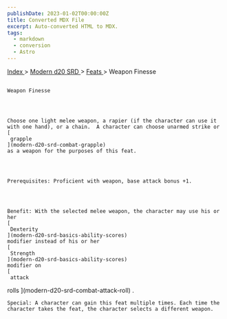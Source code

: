 ```yaml
---
publishDate: 2023-01-02T00:00:00Z
title: Converted MDX File
excerpt: Auto-converted HTML to MDX.
tags:
  - markdown
  - conversion
  - Astro
---
```


[
Index
](-index) >
[
Modern d20 SRD
](modern-d20-srd-index) >
[
Feats
](modern-d20-srd-feats-index) > Weapon Finesse

##

    Weapon Finesse




    Choose one light melee weapon, a rapier (if the character can use it with one hand), or a chain.  A character can choose unarmed strike or
    [
     grapple
    ](modern-d20-srd-combat-grapple)
    as a weapon for the purposes of this feat.




    Prerequisites: Proficient with weapon, base attack bonus +1.




    Benefit: With the selected melee weapon, the character may use his or her
    [
     Dexterity
    ](modern-d20-srd-basics-ability-scores)
    modifier instead of his or her
    [
     Strength
    ](modern-d20-srd-basics-ability-scores)
    modifier on
    [
     attack

rolls
](modern-d20-srd-combat-attack-roll)
.

    Special: A character can gain this feat multiple times. Each time the character takes the feat, the character selects a different weapon.
